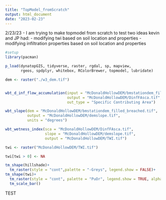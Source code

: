```yaml
---
title: "TopModel_fromScratch"
output: html_document
date: "2023-02-23"
---
```


2/23/23
- I am trying to make topmodel from scratch to test two ideas kevin and JP had:
  - modifying twi based on soil location and properties
  - modifying infiltration properties based on soil location and properties
    
```r
#setup
library(pacman)

p_load(dynatopGIS, tidyverse, raster, rgdal, sp, mapview,
       rgeos, spdplyr, whitebox, RColorBrewer, topmodel, lubridate)
```
  
```r
dem <- raster("./w3_dem.tif")


wbt_d_inf_flow_accumulation(input = "McDonaldHollowDEM/bmstationdem_filled_breached.tif",
                            output = "McDonaldHollowDEM/DinfFAsca.tif",
                            out_type = "Specific Contributing Area")

wbt_slope(dem = "McDonaldHollowDEM/bmstationdem_filled_breached.tif",
          output = "McDonaldHollowDEM/demslope.tif",
          units = "degrees")

wbt_wetness_index(sca = "McDonaldHollowDEM/DinfFAsca.tif",
                  slope = "McDonaldHollowDEM/demslope.tif",
                  output = "McDonaldHollowDEM/TWI.tif")

twi <- raster("McDonaldHollowDEM/TWI.tif")

twi[twi > 0] <- NA

tm_shape(hillshade)+
  tm_raster(style = "cont",palette = "-Greys", legend.show = FALSE)+
tm_shape(twi)+
  tm_raster(style = "cont", palette = "PuOr", legend.show = TRUE, alpha = 0.5)+
  tm_scale_bar()
```

TEST